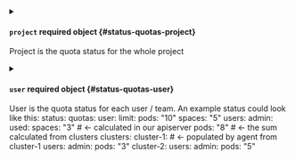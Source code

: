 


<details className="config-field" data-expandable="true">
<summary>

#### `project` <span className="config-field-required" data-required="false">required</span> <span className="config-field-type">object</span> <span className="config-field-default"></span> <span className="config-field-enum"></span> {#status-quotas-project}

Project is the quota status for the whole project

</summary>

<PartialProjectreference />


</details>



<details className="config-field" data-expandable="true">
<summary>

#### `user` <span className="config-field-required" data-required="false">required</span> <span className="config-field-type">object</span> <span className="config-field-default"></span> <span className="config-field-enum"></span> {#status-quotas-user}

User is the quota status for each user / team. An example status
could look like this:
status:
  quotas:
    user:
      limit:
        pods: "10"
        spaces: "5"
      users:
        admin:
          used:
            spaces: "3"  # <- calculated in our apiserver
            pods: "8"    # <- the sum calculated from clusters
      clusters:
        cluster-1:  # <- populated by agent from cluster-1
          users:
            admin:
              pods: "3"
        cluster-2:
          users:
            admin:
              pods: "5"

</summary>

<PartialUserreference />


</details>
